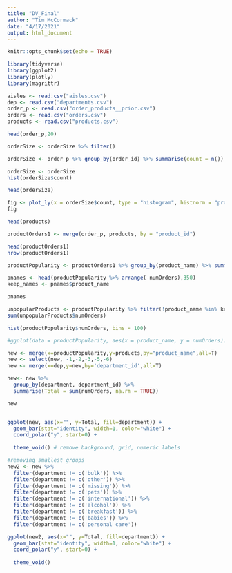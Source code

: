 ---
title: "DV_Final"
author: "Tim McCormack"
date: "4/17/2021"
output: html_document
---

```{r setup, include=FALSE}
knitr::opts_chunk$set(echo = TRUE)
```

```{r, include = FALSE}
library(tidyverse)
library(ggplot2)
library(plotly)
library(magrittr)
```


```{r}
aisles <- read.csv("aisles.csv")
dep <- read.csv("departments.csv")
order_p <- read.csv("order_products__prior.csv")
orders <- read.csv("orders.csv")
products <- read.csv("products.csv")

```


```{r}
head(order_p,20)

orderSize <- orderSize %>% filter()

orderSize <- order_p %>% group_by(order_id) %>% summarise(count = n()) 
```


```{r}
orderSize <- orderSize 
hist(orderSize$count)

```


```{r}
head(orderSize)

fig <- plot_ly(x = orderSize$count, type = "histogram", histnorm = "probability", marker = list(color = "#00CC96")) %>% layout(xaxis = list(tickformat = "digits", title = "# Of Items"), title = "Distribution of Order Sizes", yaxis = list(title = "Proportion Of Orders"))
fig

```



```{r}
head(products)

productOrders1 <- merge(order_p, products, by = "product_id")

```


```{r}
head(productOrders1)
nrow(productOrders1)

productPopularity <- productOrders1 %>% group_by(product_name) %>% summarise(avgPlacement = mean(add_to_cart_order), avgReOrder = mean(reordered), numOrders = n() )

```


```{r}

pnames <- head(productPopularity %>% arrange(-numOrders),350)
keep_names <- pnames$product_name

```


```{r}
pnames

```

```{r}
unpopularProducts <- productPopularity %>% filter(!product_name %in% keep_names)
sum(unpopularProducts$numOrders)

```


```{r}
hist(productPopularity$numOrders, bins = 100)

#ggplot(data = productPopularity, aes(x = product_name, y = numOrders)) + geom_bar(stat = "identity")
```

```{r}

new <- merge(x=productPopularity,y=products,by="product_name",all=T)
new <- select(new, -1,-2,-3,-5,-6)
new <- merge(x=dep,y=new,by='department_id',all=T)

new<- new %>% 
  group_by(department, department_id) %>% 
  summarise(Total = sum(numOrders, na.rm = TRUE))

new


ggplot(new, aes(x="", y=Total, fill=department)) +
  geom_bar(stat="identity", width=1, color="white") +
  coord_polar("y", start=0) +
  
  theme_void() # remove background, grid, numeric labels

#removing smallest groups
new2 <- new %>%
  filter(department != c('bulk')) %>%
  filter(department != c('other')) %>%
  filter(department != c('missing')) %>%
  filter(department != c('pets')) %>%
  filter(department != c('international')) %>%
  filter(department != c('alcohol')) %>%
  filter(department != c('breakfast')) %>%
  filter(department != c('babies')) %>%
  filter(department != c('personal care'))

ggplot(new2, aes(x="", y=Total, fill=department)) +
  geom_bar(stat="identity", width=1, color="white") +
  coord_polar("y", start=0) +
  
  theme_void()


```
















